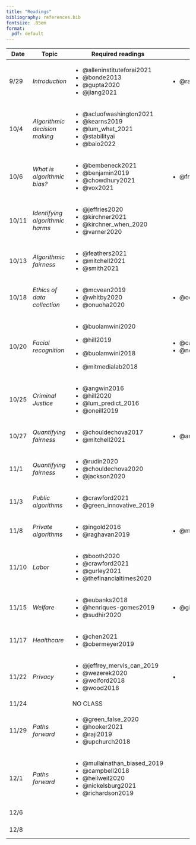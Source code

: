 ```yaml
---
title: "Readings"
bibliography: references.bib
fontsize: .85em
format: 
  pdf: default
---
```


+------------+---------------------------------+-------------------------------+------------------------------+---------------------+
| Date       | Topic                           | Required readings             | Optional                     | Due                 |
+============+=================================+===============================+==============================+=====================+
| 9/29       | *Introduction*                  | -   @alleninstituteforai2021  | -   @raji_thats_2019         |                     |
|            |                                 | -   @bonde2013                |                              |                     |
|            |                                 | -   @gupta2020                |                              |                     |
|            |                                 | -   @jiang2021                |                              |                     |
+------------+---------------------------------+-------------------------------+------------------------------+---------------------+
| 10/4       | *Algorithmic decision making*   | -   @acluofwashington2021     |                              |                     |
|            |                                 | -   @kearns2019               |                              |                     |
|            |                                 | -   @lum_what_2021            |                              |                     |
|            |                                 | -   @stabilityai              |                              |                     |
|            |                                 | -   @baio2022                 |                              |                     |
+------------+---------------------------------+-------------------------------+------------------------------+---------------------+
| 10/6       | *What is algorithmic bias?*     | -   @bembeneck2021            | -   @friedman1996            |                     |
|            |                                 | -   @benjamin2019             |                              |                     |
|            |                                 | -   @chowdhury2021            |                              |                     |
|            |                                 | -   @vox2021                  |                              |                     |
+------------+---------------------------------+-------------------------------+------------------------------+---------------------+
| 10/11      | *Identifying algorithmic harms* | -   @jeffries2020             |                              |                     |
|            |                                 | -   @kirchner2021             |                              |                     |
|            |                                 | -   @kirchner_when_2020       |                              |                     |
|            |                                 | -   @varner2020               |                              |                     |
+------------+---------------------------------+-------------------------------+------------------------------+---------------------+
| 10/13      | *Algorithmic fairness*          | -   @feathers2021             |                              |                     |
|            |                                 | -   @mitchell2021             |                              |                     |
|            |                                 | -   @smith2021                |                              |                     |
+------------+---------------------------------+-------------------------------+------------------------------+---------------------+
| 10/18      | *Ethics of data collection*     | -   @mcvean2019               | -   @ochigame2020            |                     |
|            |                                 | -   @whitby2020               |                              |                     |
|            |                                 | -   @onuoha2020               |                              |                     |
+------------+---------------------------------+-------------------------------+------------------------------+---------------------+
| 10/20      | *Facial recognition*            | -   @buolamwini2020           | -   @castelvecchi2020        |                     |
|            |                                 |                               | -   @noorden2020             |                     |
|            |                                 | -   @hill2019                 |                              |                     |
|            |                                 |                               |                              |                     |
|            |                                 | -   @buolamwini2018           |                              |                     |
|            |                                 |                               |                              |                     |
|            |                                 | -   @mitmedialab2018          |                              |                     |
+------------+---------------------------------+-------------------------------+------------------------------+---------------------+
| 10/25      | *Criminal Justice*              | -   @angwin2016               |                              |                     |
|            |                                 | -   @hill2020                 |                              |                     |
|            |                                 | -   @lum_predict_2016         |                              |                     |
|            |                                 | -   @oneill2019               |                              |                     |
+------------+---------------------------------+-------------------------------+------------------------------+---------------------+
| 10/27      | *Quantifying fairness*          | -   @chouldechova2017         | -   @arvindnarayanan2018     |                     |
|            |                                 | -   @mitchell2021             |                              |                     |
+------------+---------------------------------+-------------------------------+------------------------------+---------------------+
| 11/1       | *Quantifying fairness*          | -   @rudin2020                |                              |                     |
|            |                                 | -   @chouldechova2020         |                              |                     |
|            |                                 | -   @jackson2020              |                              |                     |
+------------+---------------------------------+-------------------------------+------------------------------+---------------------+
| 11/3       | *Public algorithms*             | -   @crawford2021             |                              |                     |
|            |                                 | -   @green_innovative_2019    |                              |                     |
+------------+---------------------------------+-------------------------------+------------------------------+---------------------+
| 11/8       | *Private algorithms*            | -   @ingold2016               | -   @mittechnologyreview2021 |                     |
|            |                                 | -   @raghavan2019             |                              |                     |
+------------+---------------------------------+-------------------------------+------------------------------+---------------------+
| 11/10      | *Labor*                         | -   @booth2020                |                              |                     |
|            |                                 | -   @crawford2021             |                              |                     |
|            |                                 | -   @gurley2021               |                              |                     |
|            |                                 | -   @thefinancialtimes2020    |                              |                     |
+------------+---------------------------------+-------------------------------+------------------------------+---------------------+
| 11/15      | *Welfare*                       | -   @eubanks2018              | -   @gilman2020              |                     |
|            |                                 | -   @henriques-gomes2019      |                              |                     |
|            |                                 | -   @sudhir2020               |                              |                     |
+------------+---------------------------------+-------------------------------+------------------------------+---------------------+
| 11/17      | *Healthcare*                    | -   @chen2021                 |                              |                     |
|            |                                 | -   @obermeyer2019            |                              |                     |
+------------+---------------------------------+-------------------------------+------------------------------+---------------------+
| 11/22      | *Privacy*                       | -   @jeffrey_mervis_can_2019  | -                            |                     |
|            |                                 | -   @wezerek2020              |                              |                     |
|            |                                 | -   @wolford2018              |                              |                     |
|            |                                 | -   @wood2018                 |                              |                     |
+------------+---------------------------------+-------------------------------+------------------------------+---------------------+
| 11/24      |                                 | NO CLASS                      |                              |                     |
+------------+---------------------------------+-------------------------------+------------------------------+---------------------+
| 11/29      | *Paths forward*                 | -   @green_false_2020         |                              |                     |
|            |                                 | -   @hooker2021               |                              |                     |
|            |                                 | -   @raji2019                 |                              |                     |
|            |                                 | -   @upchurch2018             |                              |                     |
+------------+---------------------------------+-------------------------------+------------------------------+---------------------+
| 12/1       | *Paths forward*                 | -   @mullainathan_biased_2019 |                              |                     |
|            |                                 | -   @campbell2018             |                              |                     |
|            |                                 | -   @heilweil2020             |                              |                     |
|            |                                 | -   @nickelsburg2021          |                              |                     |
|            |                                 | -   @richardson2019           |                              |                     |
+------------+---------------------------------+-------------------------------+------------------------------+---------------------+
| 12/6       |                                 |                               |                              | Final Presentations |
+------------+---------------------------------+-------------------------------+------------------------------+---------------------+
| 12/8       |                                 |                               |                              | Final Presentations |
+------------+---------------------------------+-------------------------------+------------------------------+---------------------+
